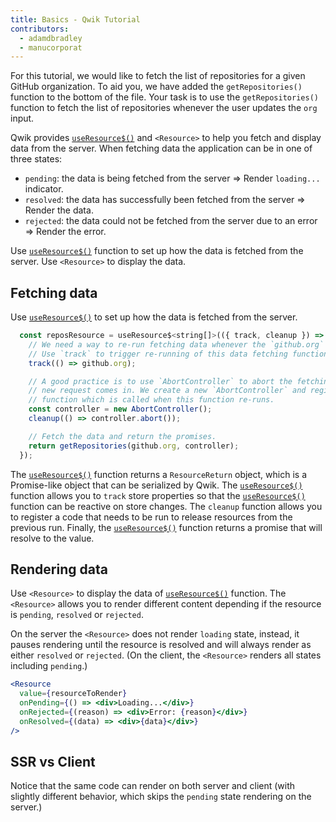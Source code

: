 ```yaml
---
title: Basics - Qwik Tutorial
contributors:
  - adamdbradley
  - manucorporat
---
```


For this tutorial, we would like to fetch the list of repositories for a given GitHub organization. To aid you, we have added the `getRepositories()` function to the bottom of the file. Your task is to use the `getRepositories()` function to fetch the list of repositories whenever the user updates the `org` input.

Qwik provides [`useResource$()`](</docs/(qwik)/components/resource/index.mdx>) and `<Resource>` to help you fetch and display data from the server. When fetching data the application can be in one of three states:

- `pending`: the data is being fetched from the server => Render `loading...` indicator.
- `resolved`: the data has successfully been fetched from the server => Render the data.
- `rejected`: the data could not be fetched from the server due to an error => Render the error.

Use [`useResource$()`](</docs/(qwik)/components/resource/index.mdx>) function to set up how the data is fetched from the server. Use `<Resource>` to display the data.

## Fetching data

Use [`useResource$()`](</docs/(qwik)/components/resource/index.mdx>) to set up how the data is fetched from the server.

```jsx
  const reposResource = useResource$<string[]>(({ track, cleanup }) => {
    // We need a way to re-run fetching data whenever the `github.org` changes.
    // Use `track` to trigger re-running of this data fetching function.
    track(() => github.org);

    // A good practice is to use `AbortController` to abort the fetching of data if
    // new request comes in. We create a new `AbortController` and register a `cleanup`
    // function which is called when this function re-runs.
    const controller = new AbortController();
    cleanup(() => controller.abort());

    // Fetch the data and return the promises.
    return getRepositories(github.org, controller);
  });
```

The [`useResource$()`](</docs/(qwik)/components/resource/index.mdx>) function returns a `ResourceReturn` object, which is a Promise-like object that can be serialized by Qwik. The [`useResource$()`](</docs/(qwik)/components/resource/index.mdx>) function allows you to `track` store properties so that the [`useResource$()`](</docs/(qwik)/components/resource/index.mdx>) function can be reactive on store changes. The `cleanup` function allows you to register a code that needs to be run to release resources from the previous run. Finally, the [`useResource$()`](</docs/(qwik)/components/resource/index.mdx>) function returns a promise that will resolve to the value.

## Rendering data

Use `<Resource>` to display the data of [`useResource$()`](</docs/(qwik)/components/resource/index.mdx>) function. The `<Resource>` allows you to render different content depending if the resource is `pending`, `resolved` or `rejected`.

On the server the `<Resource>` does not render `loading` state, instead, it pauses rendering until the resource is resolved and will always render as either `resolved` or `rejected`. (On the client, the `<Resource>` renders all states including `pending`.)

```jsx
<Resource
  value={resourceToRender}
  onPending={() => <div>Loading...</div>}
  onRejected={(reason) => <div>Error: {reason}</div>}
  onResolved={(data) => <div>{data}</div>}
/>
```

## SSR vs Client

Notice that the same code can render on both server and client (with slightly different behavior, which skips the `pending` state rendering on the server.)
